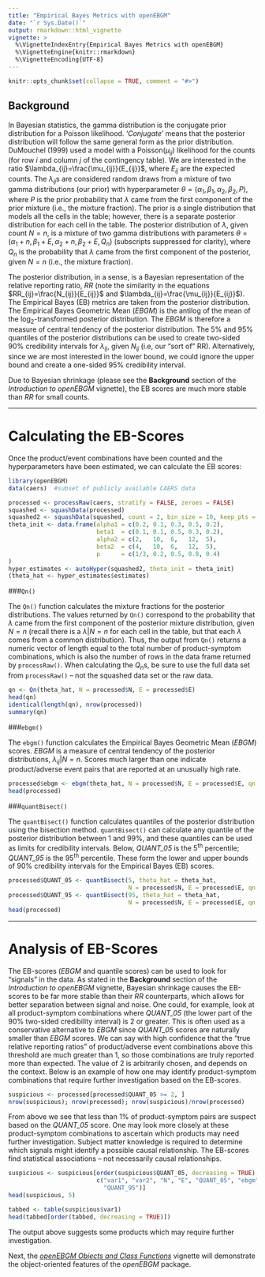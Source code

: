 ---
title: "Empirical Bayes Metrics with openEBGM"
date: "`r Sys.Date()`"
output: rmarkdown::html_vignette
vignette: >
  %\VignetteIndexEntry{Empirical Bayes Metrics with openEBGM}
  %\VignetteEngine{knitr::rmarkdown}
  %\VignetteEncoding{UTF-8}
---

```{r, echo = FALSE}
knitr::opts_chunk$set(collapse = TRUE, comment = "#>")
```

## Background

In Bayesian statistics, the gamma distribution is the conjugate prior 
distribution for a Poisson likelihood. '*Conjugate*' means that the posterior 
distribution will follow the same general form as the prior distribution.
DuMouchel (1999) used a model with a Poisson($\mu_{ij}$) likelihood for the
counts (for row *i* and column *j* of the contingency table). We are interested
in the ratio $\lambda_{ij}=\frac{\mu_{ij}}{E_{ij}}$, where $E_{ij}$ are the
expected counts. The $\lambda_{ij}$s are considered random draws from a mixture
of two gamma distributions (our prior) with hyperparameter 
$\theta=(\alpha_1,\beta_1,\alpha_2,\beta_2,P)$, where $P$ is the prior 
probability that $\lambda$ came from the first component of the prior mixture 
(i.e., the mixture fraction). The prior is a single distribution that models all
the cells in the table; however, there is a separate posterior distribution for 
each cell in the table. The posterior distribution of $\lambda$, given count 
$N=n$, is a mixture of two gamma distributions with parameters 
$\theta=(\alpha_1+n,\beta_1+E,\alpha_2+n,\beta_2+E,Q_n)$ (subscripts suppressed 
for clarity), where $Q_n$ is the probability that $\lambda$ came from the first 
component of the posterior, given $N=n$ (i.e., the mixture fraction).

The posterior distribution, in a sense, is a Bayesian representation of the 
relative reporting ratio, $RR$ (note the similarity in the equations 
$RR_{ij}=\frac{N_{ij}}{E_{ij}}$ and $\lambda_{ij}=\frac{\mu_{ij}}{E_{ij}}$). The
Empirical Bayes (EB) metrics are taken from the posterior distribution. The 
Empirical Bayes Geometric Mean $(EBGM)$ is the antilog of the mean of the 
log~2~-transformed posterior distribution. The $EBGM$ is therefore a measure of 
central tendency of the posterior distribution. The 5% and 95% quantiles of the 
posterior distributions can be used to create two-sided 90% credibility
intervals for $\lambda_{ij}$, given $N_{ij}$ (i.e, our "sort of" RR).
Alternatively, since we are most interested in the lower bound, we could ignore
the upper bound and create a one-sided 95% credibility interval.

Due to Bayesian shrinkage (please see the **Background** section of the 
*Introduction to openEBGM* vignette), the EB scores are much more stable than
$RR$ for small counts.

-----

# Calculating the EB-Scores

Once the product/event combinations have been counted and the hyperparameters 
have been estimated, we can calculate the EB scores:


```{r hyperparameter estimation, warning = FALSE}
library(openEBGM)
data(caers)  #subset of publicly available CAERS data

processed <- processRaw(caers, stratify = FALSE, zeroes = FALSE)
squashed <- squashData(processed)
squashed2 <- squashData(squashed, count = 2, bin_size = 10, keep_pts = 50)
theta_init <- data.frame(alpha1 = c(0.2, 0.1, 0.3, 0.5, 0.2),
                         beta1  = c(0.1, 0.1, 0.5, 0.3, 0.2),
                         alpha2 = c(2,   10,  6,   12,  5),
                         beta2  = c(4,   10,  6,   12,  5),
                         p      = c(1/3, 0.2, 0.5, 0.8, 0.4)
)
hyper_estimates <- autoHyper(squashed2, theta_init = theta_init)
(theta_hat <- hyper_estimates$estimates)
```

###`Qn()`

The `Qn()` function calculates the mixture fractions for the posterior 
distributions. The values returned by `Qn()` correspond to the probability that 
$\lambda$ came from the first component of the posterior mixture distribution, 
given $N=n$ (recall there is a $\lambda|N=n$ for each cell in the table, but 
that each $\lambda$ comes from a common distribution). Thus, the output from 
`Qn()` returns a numeric vector of length equal to the total number of 
product-symptom combinations, which is also the number of rows in the data frame
returned by `processRaw()`. When calculating the $Q_n$s, be sure to use the full
data set from `processRaw()` -- not the squashed data set or the raw data.

```{r}
qn <- Qn(theta_hat, N = processed$N, E = processed$E)
head(qn)
identical(length(qn), nrow(processed))
summary(qn)
```

###`ebgm()`

The `ebgm()` function calculates the Empirical Bayes Geometric Mean $(EBGM)$ 
scores. $EBGM$ is a measure of central tendency of the posterior distributions, 
$\lambda_{ij}|N=n$. Scores much larger than one indicate product/adverse event
pairs that are reported at an unusually high rate.

```{r}
processed$ebgm <- ebgm(theta_hat, N = processed$N, E = processed$E, qn  = qn)
head(processed)
```

###`quantBisect()`

The `quantBisect()` function calculates quantiles of the posterior distribution 
using the bisection method. `quantBisect()` can calculate any quantile of the 
posterior distribution between 1 and 99%, and these quantiles can be used as
limits for credibility intervals. Below, *QUANT_05* is the 5^th^ percentile;
*QUANT_95* is the 95^th^ percentile. These form the lower and upper bounds of
90% credibility intervals for the Empirical Bayes (EB) scores.

```{r}
processed$QUANT_05 <- quantBisect(5, theta_hat = theta_hat,
                                  N = processed$N, E = processed$E, qn = qn)
processed$QUANT_95 <- quantBisect(95, theta_hat = theta_hat,
                                  N = processed$N, E = processed$E, qn = qn)
head(processed)
```


--------

# Analysis of EB-Scores

The EB-scores ($EBGM$ and quantile scores) can be used to look for "signals" in 
the data. As stated in the **Background** section of the *Introduction to 
openEBGM* vignette, Bayesian shrinkage causes the EB-scores to be far more 
stable than their $RR$ counterparts, which allows for better separation between 
signal and noise. One could, for example, look at all product-symptom 
combinations where *QUANT_05* (the lower part of the 90% two-sided credibility 
interval) is 2 or greater. This is often used as a conservative alternative to 
$EBGM$ since *QUANT_05* scores are naturally smaller than $EBGM$ scores. We can
say with high confidence that the "true relative reporting ratios" of 
product/adverse event combinations above this threshold are much greater than 1,
so those combinations are truly reported more than expected. The value of 2 is 
arbitrarily chosen, and depends on the context. Below is an example of how one 
may identify product-symptom combinations that require further investigation 
based on the EB-scores.

```{r}
suspicious <- processed[processed$QUANT_05 >= 2, ]
nrow(suspicious); nrow(processed); nrow(suspicious)/nrow(processed)
```

From above we see that less than 1% of product-symptom pairs are suspect based 
on the *QUANT_05* score. One may look more closely at these product-symptom 
combinations to ascertain which products may need further investigation. Subject
matter knowledge is required to determine which signals might identify a
possible causal relationship. The EB-scores find statistical
associations -- not necessarily causal relationships.

```{r}
suspicious <- suspicious[order(suspicious$QUANT_05, decreasing = TRUE),
                         c("var1", "var2", "N", "E", "QUANT_05", "ebgm", 
                           "QUANT_95")]
head(suspicious, 5)

tabbed <- table(suspicious$var1)
head(tabbed[order(tabbed, decreasing = TRUE)])
```

The output above suggests some products which may require further investigation.

Next, the
[*openEBGM Objects and Class Functions*](https://cran.r-project.org/package=openEBGM/vignettes/x5_openEBGMObjectVignette.html){target="_blank"}
vignette will demonstrate the object-oriented features of the *openEBGM*
package.
